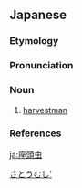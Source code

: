 ==Japanese==
{{wp|lang=ja}}
{{ja-kanjitab|ざ|とう|むし}}

===Etymology===
{{affix|ja|座頭|tr1=zatō|t1=blind man|虫|tr2=mushi|t2=insect|sort=さとうむし'}}

===Pronunciation===
{{ja-pron|ざとうむし|acc=2|acc_ref=DJR}}

===Noun===
{{ja-noun|ざとうむし|ザトウムシ}}

# [[harvestman]]

===References===
<references/>

[[Category:ja:Arachnids|さとうむし']]

[[ja:座頭虫]]